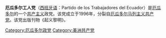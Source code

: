 '''厄瓜多尔工人党'''（[[西班牙语|西班牙语]]：Partido de los Trabajadores del Ecuador）是[[厄瓜多尔|厄瓜多尔]]的一个[[共产主义|共产主义]]政党。该党成立于1996年，分裂自[[厄瓜多尔马列主义共产党|厄瓜多尔马列主义共产党]]。该党出版刊物《起义黎明》。

{{厄瓜多爾小作品}}
[[Category:厄瓜多尔政党|Category:厄瓜多尔政党]]
[[Category:美洲共产党|Category:美洲共产党]]